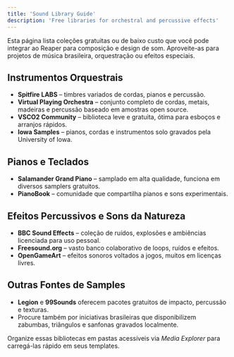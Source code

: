 ```yaml
---
title: 'Sound Library Guide'
description: 'Free libraries for orchestral and percussive effects'
---
```


Esta página lista coleções gratuitas ou de baixo custo que você pode integrar ao Reaper para composição e design de som. Aproveite-as para projetos de música brasileira, orquestração ou efeitos especiais.

## Instrumentos Orquestrais

- **Spitfire LABS** – timbres variados de cordas, pianos e percussão.
- **Virtual Playing Orchestra** – conjunto completo de cordas, metais, madeiras e percussão baseado em amostras open source.
- **VSCO2 Community** – biblioteca leve e gratuita, ótima para esboços e arranjos rápidos.
- **Iowa Samples** – pianos, cordas e instrumentos solo gravados pela University of Iowa.

## Pianos e Teclados

- **Salamander Grand Piano** – samplado em alta qualidade, funciona em diversos samplers gratuitos.
- **PianoBook** – comunidade que compartilha pianos e sons experimentais.

## Efeitos Percussivos e Sons da Natureza

- **BBC Sound Effects** – coleção de ruídos, explosões e ambiências licenciada para uso pessoal.
- **Freesound.org** – vasto banco colaborativo de loops, ruídos e efeitos.
- **OpenGameArt** – efeitos sonoros voltados a jogos, muitos em licenças livres.

## Outras Fontes de Samples

- **Legion** e **99Sounds** oferecem pacotes gratuitos de impacto, percussão e texturas.
- Procure também por iniciativas brasileiras que disponibilizem zabumbas, triângulos e sanfonas gravados localmente.

Organize essas bibliotecas em pastas acessíveis via *Media Explorer* para carregá-las rápido em seus templates.

